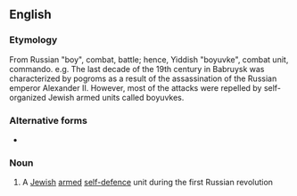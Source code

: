 ==English==

===Etymology===
From Russian "boy", combat, battle; hence, Yiddish "boyuvke", combat unit, commando.
<!-- Yiddish word from a Russian root -->
e.g. The last decade of the 19th century in Babruysk was characterized by pogroms as a result of the assassination of the Russian emperor Alexander II. However, most of the attacks were repelled by self-organized Jewish armed units called boyuvkes.

===Alternative forms===
* {{l|en|boyuvka}}

===Noun===
{{en-noun}}

# A [[Jewish]] [[armed]] [[self-defence]] unit during the first Russian revolution

<!-- NOTE: I am not at sure of the plural. -->
